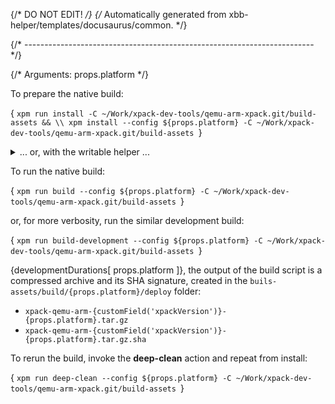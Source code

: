 {/* DO NOT EDIT! */}
{/* Automatically generated from xbb-helper/templates/docusaurus/common. */}



{/* ------------------------------------------------------------------------ */}

{/* Arguments: props.platform */}

To prepare the native build:

<CodeBlock language="sh"> {
`xpm run install -C ~/Work/xpack-dev-tools/qemu-arm-xpack.git/build-assets && \\
xpm install --config ${props.platform} -C ~/Work/xpack-dev-tools/qemu-arm-xpack.git/build-assets
`} </CodeBlock>

<details>
<summary>... or, with the writable helper ...</summary>

<CodeBlock language="sh"> {
`xpm run install -C ~/Work/xpack-dev-tools/qemu-arm-xpack.git/build-assets && \\
xpm run link-deps -C ~/Work/xpack-dev-tools/qemu-arm-xpack.git/build-assets && \\
xpm install --config ${props.platform} -C ~/Work/xpack-dev-tools/qemu-arm-xpack.git/build-assets
`} </CodeBlock>

</details>

To run the native build:

<CodeBlock language="sh"> {
`xpm run build --config ${props.platform} -C ~/Work/xpack-dev-tools/qemu-arm-xpack.git/build-assets
`} </CodeBlock>

or, for more verbosity, run the similar development build:

<CodeBlock language="sh"> {
`xpm run build-development --config ${props.platform} -C ~/Work/xpack-dev-tools/qemu-arm-xpack.git/build-assets
`} </CodeBlock>

{developmentDurations[ props.platform ]}, the output of the build script is a compressed
archive and its SHA signature, created in
the <code>buils-assets/build/{props.platform}/deploy</code> folder:

* <code>xpack-qemu-arm-{customField('xpackVersion')}-{props.platform}.tar.gz</code>
* <code>xpack-qemu-arm-{customField('xpackVersion')}-{props.platform}.tar.gz.sha</code>

To rerun the build, invoke the **deep-clean** action and repeat from install:

<CodeBlock language="sh"> {
`xpm run deep-clean --config ${props.platform} -C ~/Work/xpack-dev-tools/qemu-arm-xpack.git/build-assets
`} </CodeBlock>
